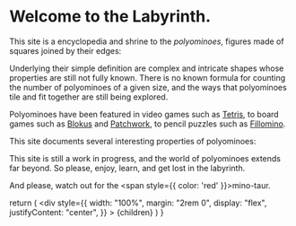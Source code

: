 
# Welcome to the Labyrinth.

This site is a encyclopedia and shrine to the _polyominoes_, figures made of squares joined by their edges:

<Wrapper>
  <MinoList />
</Wrapper>

Underlying their simple definition are complex and intricate shapes whose properties are still not fully known. There is no known formula for counting the number of polyominoes of a given size, and the ways that polyominoes tile and fit together are still being explored.

Polyominoes have been featured in video games such as [Tetris], to board games such as [Blokus] and [Patchwork], to pencil puzzles such as [Fillomino].

This site documents several interesting properties of polyominoes:

<LinkCards />

This site is still a work in progress, and the world of polyominoes extends far beyond. So please, enjoy, learn, and get lost in the labyrinth.

And please, watch out for the <span style={{ color: 'red' }}>mino-taur</span>.

[tetris]: https://en.wikipedia.org/wiki/Tetris
[blokus]: https://boardgamegeek.com/boardgame/2453/blokus
[patchwork]: https://boardgamegeek.com/boardgame/163412/patchwork
[fillomino]: https://www.nikoli.co.jp/en/puzzles/fillomino/

  return (
    <div
      style={{
        width: "100%",
        margin: "2rem 0",
        display: "flex",
        justifyContent: "center",
      }}
    >
      {children}
    </div>
  )
}

